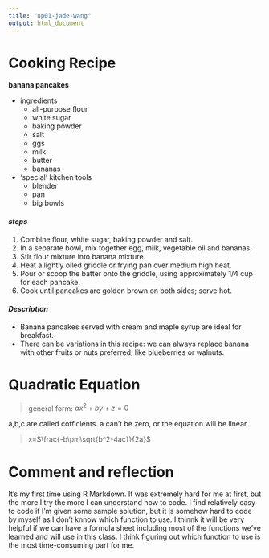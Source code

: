 ```yaml
---
title: "up01-jade-wang"
output: html_document
---
```


# **Cooking Recipe**

**banana pancakes**

* ingredients
    + all-purpose flour
    + white sugar
    + baking powder
    + salt
    + ggs
    + milk
    + butter
    + bananas

* 'special' kitchen tools
    + blender
    + pan
    + big bowls

#### *steps*
1. Combine flour, white sugar, baking powder and salt. 
2. In a separate bowl, mix together egg, milk, vegetable oil and bananas.
3. Stir flour mixture into banana mixture.
4. Heat a lightly oiled griddle or frying pan over medium high heat. 
5. Pour or scoop the batter onto the griddle, using approximately 1/4 cup for each pancake. 
6. Cook until pancakes are golden brown on both sides; serve hot.

#### *Description*
* Banana pancakes served with cream and maple syrup are ideal for breakfast.
* There can be variations in this recipe: we can always replace banana with other fruits or nuts preferred, like blueberries or walnuts.


# **Quadratic Equation**
> general form: $ax^2 + by+z=0$

a,b,c are called cofficients.
a can't be zero, or the equation will be linear.

> x=$\frac{-b\pm\sqrt{b^2-4ac}}{2a}$



# **Comment and reflection**
It's my first time using R Markdown.
It was extremely hard for me at first, but the more I try the more I can understand how to code.
I find relatively easy to code if I'm given some sample solution, but it is somehow hard to code by myself as I don't knnow which function to use.
I thinnk it will be very helpful if we can have a formula sheet including most of the functions we've learned and will use in this class. I think figuring out which function to use is the most time-consuming part for me.


